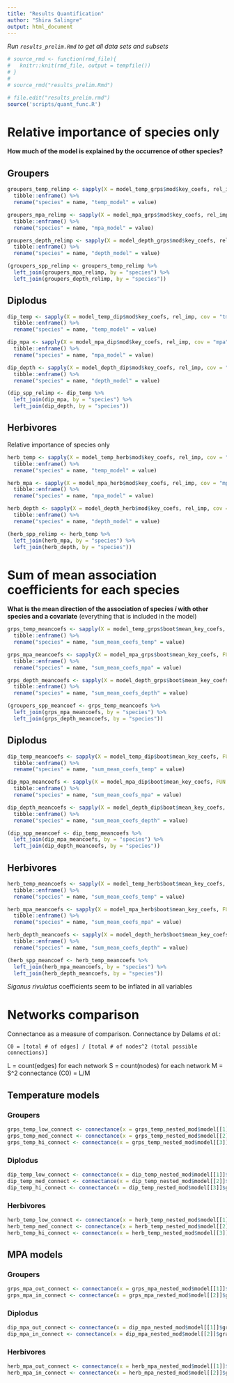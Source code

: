 ```yaml
---
title: "Results Quantification"
author: "Shira Salingre"
output: html_document
---
```


_Run `results_prelim.Rmd` to get all data sets and subsets_
```r
# source_rmd <- function(rmd_file){
#   knitr::knit(rmd_file, output = tempfile())
# }
# 
# source_rmd("results_prelim.Rmd")

# file.edit("results_prelim.rmd")
source('scripts/quant_func.R')

```

# Relative importance of species only
**How much of the model is explained by the occurrence of other species?**

## Groupers

```r
groupers_temp_relimp <- sapply(X = model_temp_grps$mod$key_coefs, rel_imp, cov = "tmean_reg") %>% 
  tibble::enframe() %>% 
  rename("species" = name, "temp_model" = value)

groupers_mpa_relimp <- sapply(X = model_mpa_grps$mod$key_coefs, rel_imp, cov = "mpa") %>% 
  tibble::enframe() %>% 
  rename("species" = name, "mpa_model" = value)

groupers_depth_relimp <- sapply(X = model_depth_grps$mod$key_coefs, rel_imp, cov = "depth_reg") %>% 
  tibble::enframe() %>% 
  rename("species" = name, "depth_model" = value)

(groupers_spp_relimp <- groupers_temp_relimp %>%
  left_join(groupers_mpa_relimp, by = "species") %>% 
  left_join(groupers_depth_relimp, by = "species"))

```

## Diplodus

```r
dip_temp <- sapply(X = model_temp_dip$mod$key_coefs, rel_imp, cov = "tmean_reg") %>% 
  tibble::enframe() %>% 
  rename("species" = name, "temp_model" = value)

dip_mpa <- sapply(X = model_mpa_dip$mod$key_coefs, rel_imp, cov = "mpa") %>% 
  tibble::enframe() %>% 
  rename("species" = name, "mpa_model" = value)

dip_depth <- sapply(X = model_depth_dip$mod$key_coefs, rel_imp, cov = "depth_reg") %>% 
  tibble::enframe() %>% 
  rename("species" = name, "depth_model" = value)

(dip_spp_relimp <- dip_temp %>%
  left_join(dip_mpa, by = "species") %>% 
  left_join(dip_depth, by = "species"))

```

## Herbivores

Relative importance of species only


```r
herb_temp <- sapply(X = model_temp_herb$mod$key_coefs, rel_imp, cov = "tmean_reg") %>% 
  tibble::enframe() %>% 
  rename("species" = name, "temp_model" = value)

herb_mpa <- sapply(X = model_mpa_herb$mod$key_coefs, rel_imp, cov = "mpa") %>% 
  tibble::enframe() %>% 
  rename("species" = name, "mpa_model" = value)

herb_depth <- sapply(X = model_depth_herb$mod$key_coefs, rel_imp, cov = "depth_reg") %>% 
  tibble::enframe() %>% 
  rename("species" = name, "depth_model" = value)

(herb_spp_relimp <- herb_temp %>%
  left_join(herb_mpa, by = "species") %>% 
  left_join(herb_depth, by = "species"))

```

# Sum of mean association coefficients for each species
**What is the mean direction of the association of species _i_ with other species and a covariate** (everything that is included in the model)
```r
grps_temp_meancoefs <- sapply(X = model_temp_grps$boot$mean_key_coefs, FUN = mean_coef) %>%
  tibble::enframe() %>% 
  rename("species" = name, "sum_mean_coefs_temp" = value)

grps_mpa_meancoefs <- sapply(X = model_mpa_grps$boot$mean_key_coefs, FUN = mean_coef) %>%
  tibble::enframe() %>% 
  rename("species" = name, "sum_mean_coefs_mpa" = value)

grps_depth_meancoefs <- sapply(X = model_depth_grps$boot$mean_key_coefs, FUN = mean_coef) %>%
  tibble::enframe() %>% 
  rename("species" = name, "sum_mean_coefs_depth" = value)

(groupers_spp_meancoef <- grps_temp_meancoefs %>%
  left_join(grps_mpa_meancoefs, by = "species") %>% 
  left_join(grps_depth_meancoefs, by = "species"))

```

## Diplodus

```r
dip_temp_meancoefs <- sapply(X = model_temp_dip$boot$mean_key_coefs, FUN = mean_coef) %>%
  tibble::enframe() %>% 
  rename("species" = name, "sum_mean_coefs_temp" = value)

dip_mpa_meancoefs <- sapply(X = model_mpa_dip$boot$mean_key_coefs, FUN = mean_coef) %>%
  tibble::enframe() %>% 
  rename("species" = name, "sum_mean_coefs_mpa" = value)

dip_depth_meancoefs <- sapply(X = model_depth_dip$boot$mean_key_coefs, FUN = mean_coef) %>%
  tibble::enframe() %>% 
  rename("species" = name, "sum_mean_coefs_depth" = value)

(dip_spp_meancoef <- dip_temp_meancoefs %>%
  left_join(dip_mpa_meancoefs, by = "species") %>% 
  left_join(dip_depth_meancoefs, by = "species"))

```


## Herbivores

```r
herb_temp_meancoefs <- sapply(X = model_temp_herb$boot$mean_key_coefs, FUN = mean_coef) %>%
  tibble::enframe() %>% 
  rename("species" = name, "sum_mean_coefs_temp" = value)

herb_mpa_meancoefs <- sapply(X = model_mpa_herb$boot$mean_key_coefs, FUN = mean_coef) %>%
  tibble::enframe() %>% 
  rename("species" = name, "sum_mean_coefs_mpa" = value)

herb_depth_meancoefs <- sapply(X = model_depth_herb$boot$mean_key_coefs, FUN = mean_coef) %>%
  tibble::enframe() %>% 
  rename("species" = name, "sum_mean_coefs_depth" = value)

(herb_spp_meancoef <- herb_temp_meancoefs %>%
  left_join(herb_mpa_meancoefs, by = "species") %>% 
  left_join(herb_depth_meancoefs, by = "species"))

```

_Siganus rivulatus_ coefficients seem to be inflated in all variables

# Networks comparison

Connectance as a measure of comparison.
Connectance by Delams _et al._:

    C0 = [total # of edges] / [total # of nodes^2 (total possible connections)]

L = count(edges) for each network
S = count(nodes) for each network
M = S^2
connectance (C0) = L/M

## Temperature models

### Groupers

```r
grps_temp_low_connect <- connectance(x = grps_temp_nested_mod$model[[1]]$graph)
grps_temp_med_connect <- connectance(x = grps_temp_nested_mod$model[[2]]$graph)
grps_temp_hi_connect <- connectance(x = grps_temp_nested_mod$model[[3]]$graph)

```

### Diplodus

```r
dip_temp_low_connect <- connectance(x = dip_temp_nested_mod$model[[1]]$graph)
dip_temp_med_connect <- connectance(x = dip_temp_nested_mod$model[[2]]$graph)
dip_temp_hi_connect <- connectance(x = dip_temp_nested_mod$model[[3]]$graph)

```

### Herbivores

```r
herb_temp_low_connect <- connectance(x = herb_temp_nested_mod$model[[1]]$graph)
herb_temp_med_connect <- connectance(x = herb_temp_nested_mod$model[[2]]$graph)
herb_temp_hi_connect <- connectance(x = herb_temp_nested_mod$model[[3]]$graph)

```

## MPA models

### Groupers

```r
grps_mpa_out_connect <- connectance(x = grps_mpa_nested_mod$model[[1]]$graph)
grps_mpa_in_connect <- connectance(x = grps_mpa_nested_mod$model[[2]]$graph)

```

### Diplodus

```r
dip_mpa_out_connect <- connectance(x = dip_mpa_nested_mod$model[[1]]$graph)
dip_mpa_in_connect <- connectance(x = dip_mpa_nested_mod$model[[2]]$graph)

```

### Herbivores

```r
herb_mpa_out_connect <- connectance(x = herb_mpa_nested_mod$model[[1]]$graph)
herb_mpa_in_connect <- connectance(x = herb_mpa_nested_mod$model[[2]]$graph)

```

